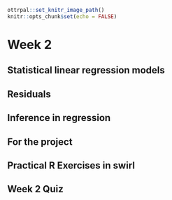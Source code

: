 ```r
ottrpal::set_knitr_image_path()
knitr::opts_chunk$set(echo = FALSE)
```

# Week 2

## Statistical linear regression models



## Residuals



## Inference in regression



## For the project


## Practical R Exercises in swirl


## Week 2 Quiz
